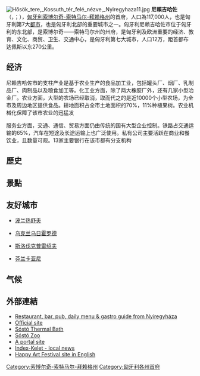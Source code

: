 [[File:Hősök_tere,_Kossuth_tér_felé_nézve,_Nyiregyhaza11.jpg|right]]
'''尼賴吉哈佐'''（{{lang-hu|Nyíregyháza}}，{{IPA-hu|ˈɲiːrɛɟhaːzɒ|lang|hu-Nyíregyháza.ogg}}；{{lang-de|Birkenkirchen}}），[[匈牙利|匈牙利]][[索博尔奇-索特马尔-拜赖格州|索博尔奇-索特马尔-拜赖格州]]的首府，人口為117,000人，也是匈牙利第7大[[都市|都市]]，也是匈牙利北部的重要城市之一。匈牙利尼赖吉哈佐市位于匈牙利的东北部，是索博尔奇——索特马尔州的州府，是匈牙利及欧洲重要的经济、教育、文化、商贸、卫生、交通中心，是匈牙利第七大城市，人口12万，距首都布达佩斯以东270公里。

==经济==
尼赖吉哈佐市的支柱产业是基于农业生产的食品加工业，包括罐头厂、烟厂、乳制品厂、肉制品以及粮食加工等。化工业方面，除了两大橡胶厂外，还有几家小型冶金厂。农业方面，大型的农场已经取消，取而代之的是近10000个小型农场，为全市及周边地区提供食品。耕地面积占全市土地面积的70%，11%种植果树。农业机械化保障了该市农业的迅猛发

服务业方面，交通、通信、贸易方面仍由传统的国有大型企业控制。铁路占交通运输的65%，汽车在短途及长途运输上也广泛使用。私有公司主要活跃在商业和餐饮业，且数量可观。13家主要银行在该市都有分支机构

== 歷史 ==
== 景點 ==
== 友好城市 ==
*{{flagicon|Poland}}[[波兰|波兰]][[热舒夫|热舒夫]]
*{{flagicon|Ukraine}}[[乌克兰|乌克兰]][[乌日霍罗德|乌日霍罗德]]
*{{flagicon|Slovakia}}[[斯洛伐克|斯洛伐克]][[普雷绍夫|普雷绍夫]]
*{{flagicon|Finland}}[[芬兰|芬兰]][[卡亚尼|卡亚尼]]

== 气候 ==

{{Weather box
|location = 尼赖吉哈佐（1991–2020正常值，1980至今极端数据）
|collapsed = Y
|single line = Y
|metric first = Y
|Jan high C = 1.3
|Feb high C = 4.1
|Mar high C = 10.3
|Apr high C = 17.4
|May high C = 22.3
|Jun high C = 25.7
|Jul high C = 27.5
|Aug high C = 27.7
|Sep high C = 21.9
|Oct high C = 15.8
|Nov high C = 8.8
|Dec high C = 2.3
|year high C= 15.4
|Jan mean C = -1.1
|Feb mean C = 0.9
|Mar mean C = 5.9 
|Apr mean C = 11.8
|May mean C = 16.5
|Jun mean C = 19.9
|Jul mean C = 21.6
|Aug mean C = 21.5
|Sep mean C = 16.4
|Oct mean C = 11.0
|Nov mean C = 5.5
|Dec mean C = 0.1
|year mean C= 10.8
|Jan low C = -3.4
|Feb low C = -2.3
|Mar low C = 1.5
|Apr low C = 6.4
|May low C = 10.8
|Jun low C = 14.3
|Jul low C = 15.7
|Aug low C = 15.2
|Sep low C = 10.9
|Oct low C = 6.4
|Nov low C = 2.3
|Dec low C = -1.9
|year low C = 6.3
<!--
“1. Location »”里选本站
“2. Product »”里选“Monthly summarized data”
“3. Options »”第一选项“Year range：”里填1991-2020，再选“Max temp”或者“Min temp”的默认后，再将结果贴入表格
-->
| Jan avg record high C = 9.2
| Feb avg record high C = 12.0
| Mar avg record high C = 19.3
| Apr avg record high C = 25.2
| May avg record high C =29.6
| Jun avg record high C = 32.8
| Jul avg record high C = 34.3
| Aug avg record high C = 33.9
| Sep avg record high C = 29.3
| Oct avg record high C = 24.5
| Nov avg record high C = 17.6
| Dec avg record high C = 10.6
|year avg record high C = 35.3
| Jan avg record low C = -12.5
| Feb avg record low C = -10.0
| Mar avg record low C = -5.3
| Apr avg record low C = -0.6
| May avg record low C = 4.4
| Jun avg record low C = 9.1
| Jul avg record low C = 10.6
| Aug avg record low C = 9.6
| Sep avg record low C = 4.6
| Oct avg record low C = -2.0
| Nov avg record low C = -5.3
| Dec avg record low C = -11.1
|year avg record low C = -14.5
|Jan record high C = 14.6
|Feb record high C = 18.6
|Mar record high C = 31.0
|Apr record high C = 31.2
|May record high C = 32.7
|Jun record high C = 37.1
|Jul record high C = 39.3
|Aug record high C = 38.2
|Sep record high C = 35.6
|Oct record high C = 27.3
|Nov record high C = 24.1
|Dec record high C = 15.6

|Jan record low C = -23.5
|Feb record low C = -24.0
|Mar record low C = -15.4
|Apr record low C = -4.0
|May record low C = -2.0
|Jun record low C = 3.4
|Jul record low C = 8.2
|Aug record low C = 5.0
|Sep record low C = 0.5
|Oct record low C = -7.2
|Nov record low C = -17.0
|Dec record low C = -19.2
|precipitation colour = green
|Jan precipitation mm = 29.6
|Feb precipitation mm = 31.0
|Mar precipitation mm = 29.3
|Apr precipitation mm = 43.9
|May precipitation mm = 76.5
|Jun precipitation mm = 64.8
|Jul precipitation mm = 84.4
|Aug precipitation mm = 49.3
|Sep precipitation mm = 61.8
|Oct precipitation mm = 52.5
|Nov precipitation mm = 44.4
|Dec precipitation mm = 48.3
|year precipitation mm= 615.8
|unit precipitation days = 1.0 mm
|Jan precipitation days = 7.2
|Feb precipitation days = 7.0
|Mar precipitation days = 6.4
|Apr precipitation days = 8.3
|May precipitation days = 9.8
|Jun precipitation days = 9.3
|Jul precipitation days = 8.9
|Aug precipitation days = 6.6
|Sep precipitation days = 7.5
|Oct precipitation days = 7.6
|Nov precipitation days = 8.6
|Dec precipitation days = 9.2
|year precipitation days= 96.4
|source 1 = [https://www.infoclimat.fr/climatologie/normales-records/1991-2020/nyiregyhaza-napkor/valeurs/12892.html www.infoclimat.fr]
}}

== 外部連結 ==
* [http://vendeglatas.haon.hu/ Restaurant, bar, pub, daily menu & gastro guide from Nyíregyháza] {{Webarchive|url=https://archive.today/20121205035757/http://vendeglatas.haon.hu/ |date=2012-12-05 }} {{hu icon}}
* [https://web.archive.org/web/20040120142403/http://www.nyirhalo.hu:51080/nyiregyhaza/eng/english.php Official site] {{en icon}}
* [https://web.archive.org/web/20040520170703/http://www.furdohaz.hu/ Sóstó Thermal Bath] {{hu icon}}
* [https://web.archive.org/web/20080212171534/http://www.sostozoo.hu/index.htm Sóstó Zoo]
* [http://www.nyiron.hu/ A portal site] {{Wayback|url=http://www.nyiron.hu/ |date=20020904210120 }} {{hu icon}}
* [https://web.archive.org/web/20070508233708/http://www.indexkelet.hu/ Index-Kelet - local news] {{hu icon}}
* [http://www.happyartfestival.hu/ Happy Art Festival site in English] {{Wayback|url=http://www.happyartfestival.hu/ |date=20070929142040 }}

{{匈牙利行政區劃}}

{{索博爾奇-索特馬爾-貝拉格州}}

{{Authority control}}
[[Category:索博尔奇-索特马尔-拜赖格州|Category:索博尔奇-索特马尔-拜赖格州]]
[[Category:匈牙利各州首府|Category:匈牙利各州首府]]